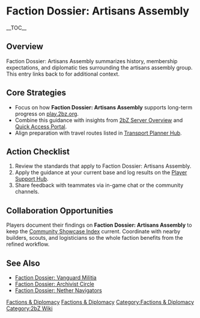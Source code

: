 {{Short description|Faction Dossier: Artisans Assembly summarizes history, membership expectations, and diplomatic ties surrounding the artisans assembly group}}
= Faction Dossier: Artisans Assembly =
{{2bZ Navbox}}
__TOC__

== Overview ==
Faction Dossier: Artisans Assembly summarizes history, membership expectations, and
diplomatic ties surrounding the artisans assembly group. This entry links back to
[[Category:Factions & Diplomacy|Factions & Diplomacy]] for additional context.

== Core Strategies ==
* Focus on how '''Faction Dossier: Artisans Assembly''' supports long-term progress on [[play.2bz.org]].
* Combine this guidance with insights from [[2bZ Server Overview]] and [[Quick Access Portal]].
* Align preparation with travel routes listed in [[Transport Planner Hub]].

== Action Checklist ==
# Review the [[Category:Factions & Diplomacy|Factions & Diplomacy]] standards that apply to Faction Dossier: Artisans Assembly.
# Apply the guidance at your current base and log results on the [[Player Support Hub]].
# Share feedback with teammates via in-game chat or the community channels.

== Collaboration Opportunities ==
Players document their findings on '''Faction Dossier: Artisans Assembly''' to keep the
[[Community Showcase Index]] current. Coordinate with nearby builders, scouts, and
logisticians so the whole faction benefits from the refined workflow.

== See Also ==
* [[Faction Dossier: Vanguard Militia]]
* [[Faction Dossier: Archivist Circle]]
* [[Faction Dossier: Nether Navigators]]

[[Category:Factions & Diplomacy]]
[[Category:2bZ Wiki]]
